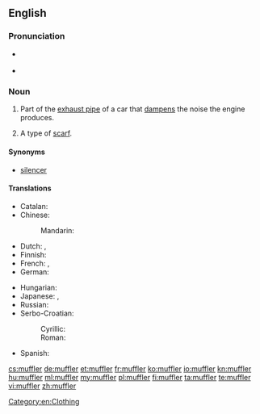 ==English==

===Pronunciation===
* {{a|US}} {{IPA|/ˈmʌflɚ/}} {{X-SAMPA|/"mVfl@`/}}
* {{audio|en-us-muffler.ogg|Audio (US)}}

===Noun===
{{en-noun}}

# {{US}} Part of the [[exhaust pipe]] of a car that [[dampen]]s the noise the engine produces.
# A type of [[scarf]].

====Synonyms====
* [[silencer]]

====Translations====
{{trans-top|part of exhaust pipe}}
* Catalan: {{t-|ca|silenciador|m}}
* Chinese:
*: Mandarin: {{t|cmn|消音器|tr=xiāoyīnqì|sc=Hani}}
* Dutch: {{t+|nl|knalpot|m}}, {{t+|nl|demper|m}}
* Finnish: {{t-|fi|äänenvaimennin}}
* French: {{t+|fr|pot d'échappement|m}}, {{t-|fr|silencieux d'échappement|m}}
* German: {{t+|de|Schalldämpfer|m}}
{{trans-mid}}
* Hungarian: {{t+|hu|hangtompító}}
* Japanese: {{t-|ja|マフラー|tr=mafurā}}, {{t|ja|消音器|tr=しょうおんき, shōonki|sc=Jpan}}
* Russian: {{t+|ru|глушитель|m|sc=Cyrl|tr=glušítelʹ}}
* Serbo-Croatian:
*: Cyrillic: {{t-|sh|ауспух|m}}
*: Roman: {{t-|sh|auspuh|m}}
* Spanish: {{t-|es|silenciador|m}}
{{trans-bottom}}

{{trans-see|scarf}}

[[Category:en:Clothing]]

[[cs:muffler]]
[[de:muffler]]
[[et:muffler]]
[[fr:muffler]]
[[ko:muffler]]
[[io:muffler]]
[[kn:muffler]]
[[hu:muffler]]
[[ml:muffler]]
[[my:muffler]]
[[pl:muffler]]
[[fi:muffler]]
[[ta:muffler]]
[[te:muffler]]
[[vi:muffler]]
[[zh:muffler]]